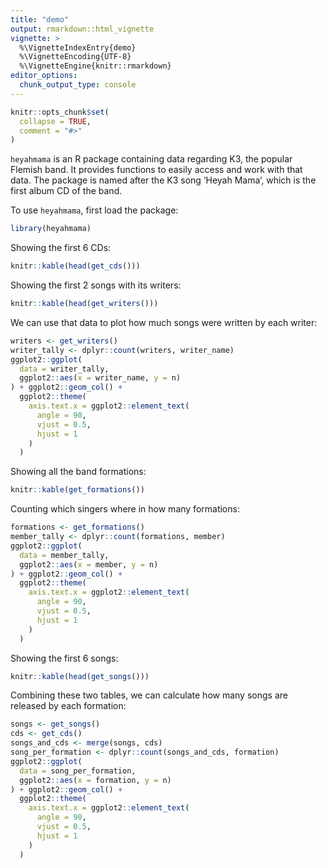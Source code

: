 ```yaml
---
title: "demo"
output: rmarkdown::html_vignette
vignette: >
  %\VignetteIndexEntry{demo}
  %\VignetteEncoding{UTF-8}
  %\VignetteEngine{knitr::rmarkdown}
editor_options: 
  chunk_output_type: console
---
```


```r
knitr::opts_chunk$set(
  collapse = TRUE,
  comment = "#>"
)
```

`heyahmama` is an R package containing data regarding
K3, the popular Flemish band. It provides
functions to easily access and work with that data.
The package is named after the K3 song 'Heyah Mama',
which is the first album CD of the band.

To use `heyahmama`, first load the package:

```r
library(heyahmama)
```

Showing the first 6 CDs:

```r
knitr::kable(head(get_cds()))
```

Showing the first 2 songs with its writers:

```r
knitr::kable(head(get_writers()))
```

We can use that data to plot how much songs were
written by each writer:

```r
writers <- get_writers()
writer_tally <- dplyr::count(writers, writer_name)
ggplot2::ggplot(
  data = writer_tally, 
  ggplot2::aes(x = writer_name, y = n)
) + ggplot2::geom_col() + 
  ggplot2::theme(
    axis.text.x = ggplot2::element_text(
      angle = 90,
      vjust = 0.5,
      hjust = 1
    )
  )
```

Showing all the band formations:

```r
knitr::kable(get_formations())
```

Counting which singers where in how many formations:

```r
formations <- get_formations()
member_tally <- dplyr::count(formations, member)
ggplot2::ggplot(
  data = member_tally, 
  ggplot2::aes(x = member, y = n)
) + ggplot2::geom_col() + 
  ggplot2::theme(
    axis.text.x = ggplot2::element_text(
      angle = 90,
      vjust = 0.5,
      hjust = 1
    )
  )
```

Showing the first 6 songs:

```r
knitr::kable(head(get_songs()))
```

Combining these two tables, we can calculate how many
songs are released by each formation:

```r
songs <- get_songs()
cds <- get_cds()
songs_and_cds <- merge(songs, cds)
song_per_formation <- dplyr::count(songs_and_cds, formation)
ggplot2::ggplot(
  data = song_per_formation, 
  ggplot2::aes(x = formation, y = n)
) + ggplot2::geom_col() + 
  ggplot2::theme(
    axis.text.x = ggplot2::element_text(
      angle = 90,
      vjust = 0.5,
      hjust = 1
    )
  )
```

